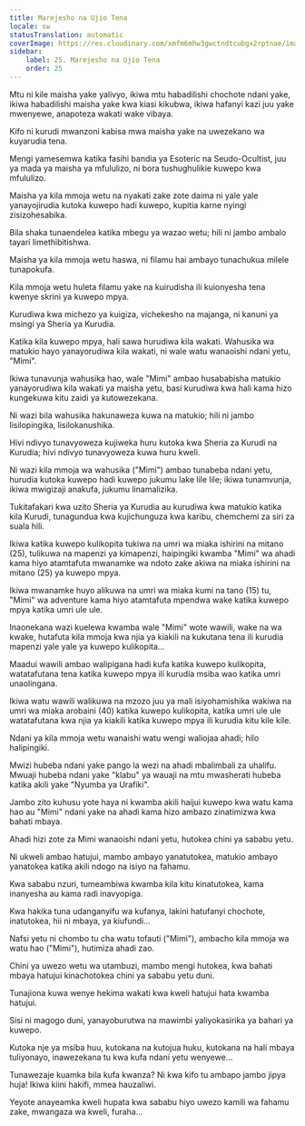 ```yaml
---
title: Marejesho na Ujio Tena
locale: sw
statusTranslation: automatic
coverImage: https://res.cloudinary.com/xmfm6mhw3gwctndtcubgx2rptnae/image/upload/v1740468922/small_cover_tratado_de_psicologia_revolucionaria_a4c0dca4e0.webp
sidebar:
    label: 25. Marejesho na Ujio Tena
    order: 25
---
```

Mtu ni kile maisha yake yalivyo, ikiwa mtu habadilishi chochote ndani yake, ikiwa habadilishi maisha yake kwa kiasi kikubwa, ikiwa hafanyi kazi juu yake mwenyewe, anapoteza wakati wake vibaya.

Kifo ni kurudi mwanzoni kabisa mwa maisha yake na uwezekano wa kuyarudia tena.

Mengi yamesemwa katika fasihi bandia ya Esoteric na Seudo-Ocultist, juu ya mada ya maisha ya mfululizo, ni bora tushughulikie kuwepo kwa mfululizo.

Maisha ya kila mmoja wetu na nyakati zake zote daima ni yale yale yanayojirudia kutoka kuwepo hadi kuwepo, kupitia karne nyingi zisizohesabika.

Bila shaka tunaendelea katika mbegu ya wazao wetu; hili ni jambo ambalo tayari limethibitishwa.

Maisha ya kila mmoja wetu haswa, ni filamu hai ambayo tunachukua milele tunapokufa.

Kila mmoja wetu huleta filamu yake na kuirudisha ili kuionyesha tena kwenye skrini ya kuwepo mpya.

Kurudiwa kwa michezo ya kuigiza, vichekesho na majanga, ni kanuni ya msingi ya Sheria ya Kurudia.

Katika kila kuwepo mpya, hali sawa hurudiwa kila wakati. Wahusika wa matukio hayo yanayorudiwa kila wakati, ni wale watu wanaoishi ndani yetu, "Mimi".

Ikiwa tunavunja wahusika hao, wale "Mimi" ambao husababisha matukio yanayorudiwa kila wakati ya maisha yetu, basi kurudiwa kwa hali kama hizo kungekuwa kitu zaidi ya kutowezekana.

Ni wazi bila wahusika hakunaweza kuwa na matukio; hili ni jambo lisilopingika, lisilokanushika.

Hivi ndivyo tunavyoweza kujiweka huru kutoka kwa Sheria za Kurudi na Kurudia; hivi ndivyo tunavyoweza kuwa huru kweli.

Ni wazi kila mmoja wa wahusika ("Mimi") ambao tunabeba ndani yetu, hurudia kutoka kuwepo hadi kuwepo jukumu lake lile lile; ikiwa tunamvunja, ikiwa mwigizaji anakufa, jukumu linamalizika.

Tukitafakari kwa uzito Sheria ya Kurudia au kurudiwa kwa matukio katika kila Kurudi, tunagundua kwa kujichunguza kwa karibu, chemchemi za siri za suala hili.

Ikiwa katika kuwepo kulikopita tukiwa na umri wa miaka ishirini na mitano (25), tulikuwa na mapenzi ya kimapenzi, haipingiki kwamba "Mimi" wa ahadi kama hiyo atamtafuta mwanamke wa ndoto zake akiwa na miaka ishirini na mitano (25) ya kuwepo mpya.

Ikiwa mwanamke huyo alikuwa na umri wa miaka kumi na tano (15) tu, "Mimi" wa adventure kama hiyo atamtafuta mpendwa wake katika kuwepo mpya katika umri ule ule.

Inaonekana wazi kuelewa kwamba wale "Mimi" wote wawili, wake na wa kwake, hutafuta kila mmoja kwa njia ya kiakili na kukutana tena ili kurudia mapenzi yale yale ya kuwepo kulikopita...

Maadui wawili ambao walipigana hadi kufa katika kuwepo kulikopita, watatafutana tena katika kuwepo mpya ili kurudia msiba wao katika umri unaolingana.

Ikiwa watu wawili walikuwa na mzozo juu ya mali isiyohamishika wakiwa na umri wa miaka arobaini (40) katika kuwepo kulikopita, katika umri ule ule watatafutana kwa njia ya kiakili katika kuwepo mpya ili kurudia kitu kile kile.

Ndani ya kila mmoja wetu wanaishi watu wengi waliojaa ahadi; hilo halipingiki.

Mwizi hubeba ndani yake pango la wezi na ahadi mbalimbali za uhalifu. Mwuaji hubeba ndani yake "klabu" ya wauaji na mtu mwasherati hubeba katika akili yake "Nyumba ya Urafiki".

Jambo zito kuhusu yote haya ni kwamba akili haijui kuwepo kwa watu kama hao au "Mimi" ndani yake na ahadi kama hizo ambazo zinatimizwa kwa bahati mbaya.

Ahadi hizi zote za Mimi wanaoishi ndani yetu, hutokea chini ya sababu yetu.

Ni ukweli ambao hatujui, mambo ambayo yanatutokea, matukio ambayo yanatokea katika akili ndogo na isiyo na fahamu.

Kwa sababu nzuri, tumeambiwa kwamba kila kitu kinatutokea, kama inanyesha au kama radi inavyopiga.

Kwa hakika tuna udanganyifu wa kufanya, lakini hatufanyi chochote, inatutokea, hii ni mbaya, ya kiufundi...

Nafsi yetu ni chombo tu cha watu tofauti ("Mimi"), ambacho kila mmoja wa watu hao ("Mimi"), hutimiza ahadi zao.

Chini ya uwezo wetu wa utambuzi, mambo mengi hutokea, kwa bahati mbaya hatujui kinachotokea chini ya sababu yetu duni.

Tunajiona kuwa wenye hekima wakati kwa kweli hatujui hata kwamba hatujui.

Sisi ni magogo duni, yanayoburutwa na mawimbi yaliyokasirika ya bahari ya kuwepo.

Kutoka nje ya msiba huu, kutokana na kutojua huku, kutokana na hali mbaya tuliyonayo, inawezekana tu kwa kufa ndani yetu wenyewe...

Tunawezaje kuamka bila kufa kwanza? Ni kwa kifo tu ambapo jambo jipya huja! Ikiwa kiini hakifi, mmea hauzaliwi.

Yeyote anayeamka kweli hupata kwa sababu hiyo uwezo kamili wa fahamu zake, mwangaza wa kweli, furaha...


